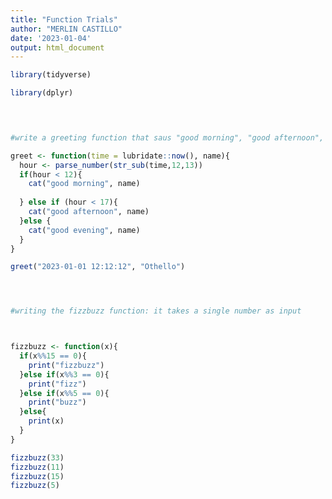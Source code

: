 ---
title: "Function Trials"
author: "MERLIN CASTILLO"
date: '2023-01-04'
output: html_document
---

```{r}
library(tidyverse)

library(dplyr)
 



#write a greeting function that saus "good morning", "good afternoon", "good evening" depending on the time of day 

greet <- function(time = lubridate::now(), name){
  hour <- parse_number(str_sub(time,12,13))
  if(hour < 12){
    cat("good morning", name)
    
  } else if (hour < 17){
    cat("good afternoon", name)
  }else {
    cat("good evening", name)
  }
}

greet("2023-01-01 12:12:12", "Othello")




#writing the fizzbuzz function: it takes a single number as input 



fizzbuzz <- function(x){
  if(x%%15 == 0){
    print("fizzbuzz")
  }else if(x%%3 == 0){
    print("fizz")
  }else if(x%%5 == 0){
    print("buzz")
  }else{
    print(x)
  }
}

fizzbuzz(33)
fizzbuzz(11)
fizzbuzz(15)
fizzbuzz(5)

```
